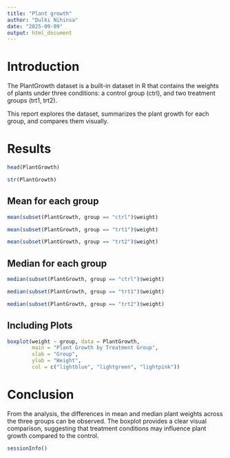 ```yaml
---
title: "Plant growth"
author: "Dulki Nihinsa"
date: "2025-09-09"
output: html_document
---
```


# Introduction

The PlantGrowth dataset is a built-in dataset in R that contains the weights of plants under three conditions: a control group (ctrl), and two treatment groups (trt1, trt2).

This report explores the dataset, summarizes the plant growth for each group, and compares them visually.

# Results

```r
head(PlantGrowth)
```

```r
str(PlantGrowth)
```

## Mean for each group

```r
mean(subset(PlantGrowth, group == "ctrl")$weight)
```

```r
mean(subset(PlantGrowth, group == "trt1")$weight)
```

```r
mean(subset(PlantGrowth, group == "trt2")$weight)
```

## Median for each group

```r
median(subset(PlantGrowth, group == "ctrl")$weight)
```

```r
median(subset(PlantGrowth, group == "trt1")$weight)
```

```r
median(subset(PlantGrowth, group == "trt2")$weight)
```

## Including Plots

```r
boxplot(weight ~ group, data = PlantGrowth,
        main = "Plant Growth by Treatment Group",
        xlab = "Group",
        ylab = "Weight",
        col = c("lightblue", "lightgreen", "lightpink"))
```

# Conclusion

From the analysis, the differences in mean and median plant weights across the three groups can be observed. The boxplot provides a clear visual comparison, suggesting that treatment conditions may influence plant growth compared to the control.

```r
sessionInfo()
```

